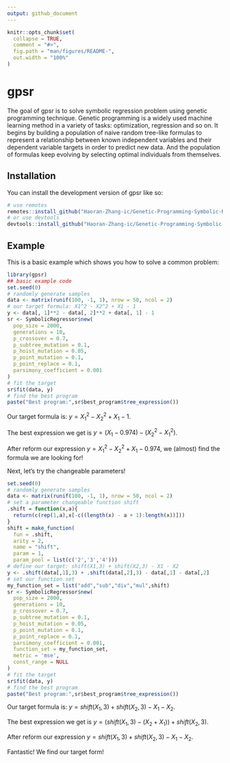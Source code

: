 ```yaml
---
output: github_document
---
```


<!-- README.md is generated from README.Rmd. Please edit that file -->

```r
knitr::opts_chunk$set(
  collapse = TRUE,
  comment = "#>",
  fig.path = "man/figures/README-",
  out.width = "100%"
)
```

# gpsr

<!-- badges: start -->
<!-- badges: end -->

The goal of gpsr is to solve symbolic regression problem using genetic programming technique. Genetic programming is a widely used machine learning method in a variety of tasks: optimization, regression and so on. It begins by building a population of naive random tree-like formulas to represent a relationship between known independent variables and their dependent variable targets in order to predict new data. And the population of formulas keep evolving by selecting optimal individuals from themselves.

## Installation

You can install the development version of gpsr like so:

``` r
# use remotes 
remotes::install_github("Haoran-Zhang-ic/Genetic-Programming-Symbolic-Regression")
# or use devtools
devtools::install_github("Haoran-Zhang-ic/Genetic-Programming-Symbolic-Regression")
```

## Example

This is a basic example which shows you how to solve a common problem:

```r
library(gpsr)
## basic example code
set.seed(0)
# randomly generate samples
data <- matrix(runif(100, -1, 1), nrow = 50, ncol = 2)
# our target formula: X1^2 - X2^2 + X1 - 1
y <- data[, 1]**2 - data[, 2]**2 + data[, 1] - 1
sr <- SymbolicRegressor$new(
  pop_size = 2000,
  generations = 10,
  p_crossover = 0.7,
  p_subtree_mutation = 0.1,
  p_hoist_mutation = 0.05,
  p_point_mutation = 0.1,
  p_point_replace = 0.1,
  parsimony_coefficient = 0.001
)
# fit the target
sr$fit(data, y)
# find the best program
paste("Best program:",sr$best_program$tree_expression())
```

Our target formula is: $y = X_1^2 - X_2^2 + X_1 - 1$.

The best expression we get is $y = (X_1 - 0.974) - (X_2^2 - X_1^2)$.

After reform our expression $y = X_1^2 - X_2^2 + X_1 - 0.974$, we (almost) find the formula we are looking for! 

Next, let's try the changeable parameters!

```r
set.seed(0)
# randomly generate samples
data <- matrix(runif(100, -1, 1), nrow = 50, ncol = 2)
# set a parameter changeable function shift
.shift = function(x,a){
  return(c(rep(1,a),x[-c((length(x) - a + 1):length(x))]))
}
shift = make_function(
  fun = .shift, 
  arity = 2, 
  name = "shift",
  param = 1,
  param_pool = list(c('2','3','4')))
# define our target: shift(X1,3) + shift(X2,3) - X1 - X2
y <- .shift(data[,1],3) + .shift(data[,2],3) - data[,1] - data[,2]
# set our function set
my_function_set = list("add","sub","div","mul",shift)
sr <- SymbolicRegressor$new(
  pop_size = 2000,
  generations = 10,
  p_crossover = 0.7,
  p_subtree_mutation = 0.1,
  p_hoist_mutation = 0.05,
  p_point_mutation = 0.1,
  p_point_replace = 0.1,
  parsimony_coefficient = 0.001,
  function_set = my_function_set,
  metric = 'mse',
  const_range = NULL
)
# fit the target
sr$fit(data, y)
# find the best program
paste("Best program:",sr$best_program$tree_expression())
```

Our target formula is: $y = shift(X_1,3) + shift(X_2,3) - X_1 - X_2$.

The best expression we get is $y = (shift(X_1,3) - (X_2 + X_1)) + shift(X_2,3)$.

After reform our expression $y = shift(X_1,3) + shift(X_2,3) - X_1 - X_2$.

Fantastic! We find our target form!
